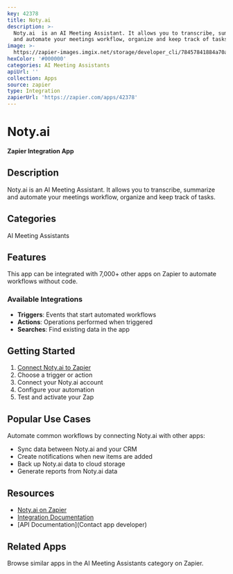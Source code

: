 ```yaml
---
key: 42378
title: Noty.ai
description: >-
  Noty.ai  is an AI Meeting Assistant. It allows you to transcribe, summarize
  and automate your meetings workflow, organize and keep track of tasks.
image: >-
  https://zapier-images.imgix.net/storage/developer_cli/78457841884a70adf2ec03f5f7854058.png?auto=format%2Ccompress&ixlib=python-3.0.0&q=50
hexColor: '#000000'
categories: AI Meeting Assistants
apiUrl: ''
collection: Apps
source: zapier
type: Integration
zapierUrl: 'https://zapier.com/apps/42378'
---
```

# Noty.ai

**Zapier Integration App**

## Description

Noty.ai  is an AI Meeting Assistant. It allows you to transcribe, summarize and automate your meetings workflow, organize and keep track of tasks.

## Categories

AI Meeting Assistants

## Features

This app can be integrated with 7,000+ other apps on Zapier to automate workflows without code.

### Available Integrations

- **Triggers**: Events that start automated workflows
- **Actions**: Operations performed when triggered
- **Searches**: Find existing data in the app

## Getting Started

1. [Connect Noty.ai to Zapier](https://zapier.com/apps/42378)
2. Choose a trigger or action
3. Connect your Noty.ai account
4. Configure your automation
5. Test and activate your Zap

## Popular Use Cases

Automate common workflows by connecting Noty.ai with other apps:

- Sync data between Noty.ai and your CRM
- Create notifications when new items are added
- Back up Noty.ai data to cloud storage
- Generate reports from Noty.ai data

## Resources

- [Noty.ai on Zapier](https://zapier.com/apps/42378)
- [Integration Documentation](https://zapier.com/apps/42378/integrations)
- [API Documentation](Contact app developer)

## Related Apps

Browse similar apps in the AI Meeting Assistants category on Zapier.
